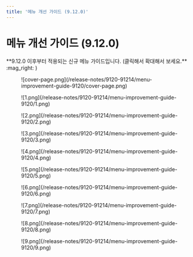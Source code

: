 ```yaml
---
title: '메뉴 개선 가이드 (9.12.0)'
---
```



# 메뉴 개선 가이드 (9.12.0)

<Callout type="info" emoji="🟣">
**9.12.0 이후부터 적용되는 신규 메뉴 가이드입니다. (클릭해서 확대해서 보세요.** :mag_right: )
</Callout>

<figure data-layout="center" data-align="center">
![cover-page.png](/release-notes/9120-91214/menu-improvement-guide-9120/cover-page.png)
</figure>

<figure data-layout="center" data-align="center">
![1.png](/release-notes/9120-91214/menu-improvement-guide-9120/1.png)
</figure>

<figure data-layout="center" data-align="center">
![2.png](/release-notes/9120-91214/menu-improvement-guide-9120/2.png)
</figure>

<figure data-layout="center" data-align="center">
![3.png](/release-notes/9120-91214/menu-improvement-guide-9120/3.png)
</figure>

<figure data-layout="center" data-align="center">
![4.png](/release-notes/9120-91214/menu-improvement-guide-9120/4.png)
</figure>

<figure data-layout="center" data-align="center">
![5.png](/release-notes/9120-91214/menu-improvement-guide-9120/5.png)
</figure>

<figure data-layout="center" data-align="center">
![6.png](/release-notes/9120-91214/menu-improvement-guide-9120/6.png)
</figure>

<figure data-layout="center" data-align="center">
![7.png](/release-notes/9120-91214/menu-improvement-guide-9120/7.png)
</figure>

<figure data-layout="center" data-align="center">
![8.png](/release-notes/9120-91214/menu-improvement-guide-9120/8.png)
</figure>

<figure data-layout="center" data-align="center">
![9.png](/release-notes/9120-91214/menu-improvement-guide-9120/9.png)
</figure>


